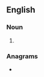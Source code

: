 ==English==

===Noun===
{{head|en|noun form}}

# {{plural of|photobioreactor|lang=en}}

===Anagrams===
* {{anagrams|en|a=abcehiooooprrstt|biophotoreactors}}